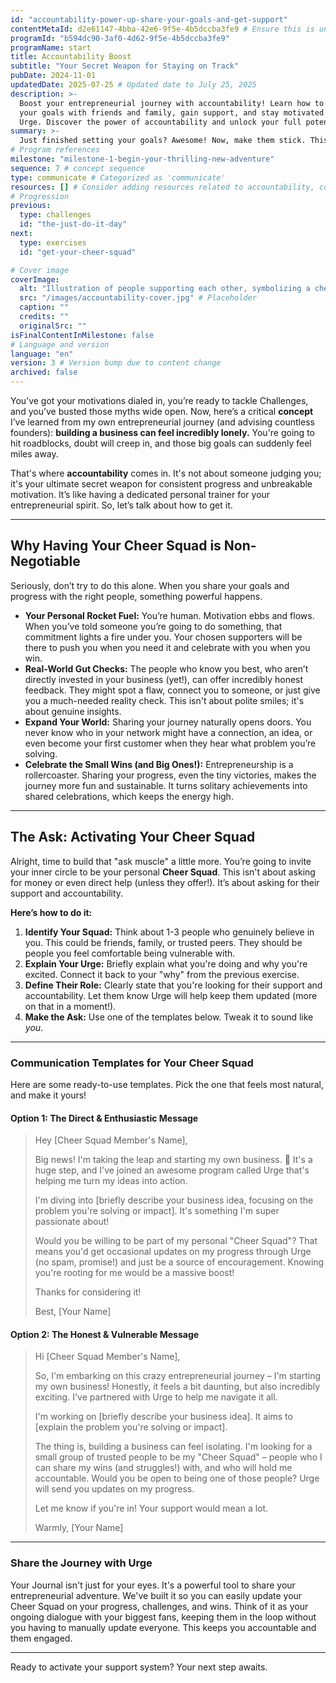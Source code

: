 ```yaml
---
id: "accountability-power-up-share-your-goals-and-get-support"
contentMetaId: d2e61147-4bba-42e6-9f5e-4b5dccba3fe9 # Ensure this is unique UUID in your system
programId: "b594dc90-3af0-4d62-9f5e-4b5dccba3fe9" 
programName: start
title: Accountability Boost
subtitle: "Your Secret Weapon for Staying on Track"
pubDate: 2024-11-01
updatedDate: 2025-07-25 # Updated date to July 25, 2025
description: >-
  Boost your entrepreneurial journey with accountability! Learn how to share
  your goals with friends and family, gain support, and stay motivated with
  Urge. Discover the power of accountability and unlock your full potential.
summary: >-
  Just finished setting your goals? Awesome! Now, make them stick. This concept shows you why sharing your entrepreneurial journey, especially with your personal "Cheer Squad," is your ultimate secret weapon for consistent progress and unbreakable motivation. You'll learn how to ask for support and keep the momentum going, even when things get tough.
# Program references
milestone: "milestone-1-begin-your-thrilling-new-adventure"
sequence: 7 # concept sequence
type: communicate # Categorized as 'communicate'
resources: [] # Consider adding resources related to accountability, communication, goal sharing
# Progression
previous:
  type: challenges  
  id: "the-just-do-it-day" 
next:
  type: exercises 
  id: "get-your-cheer-squad" 

# Cover image
coverImage:
  alt: "Illustration of people supporting each other, symbolizing a cheer squad" 
  src: "/images/accountability-cover.jpg" # Placeholder
  caption: "" 
  credits: "" 
  originalSrc: "" 
isFinalContentInMilestone: false
# Language and version
language: "en" 
version: 3 # Version bump due to content change
archived: false 
---
```



You’ve got your motivations dialed in, you’re ready to tackle Challenges, and you’ve busted those myths wide open. Now, here’s a critical **concept** I’ve learned from my own entrepreneurial journey (and advising countless founders): **building a business can feel incredibly lonely.** You're going to hit roadblocks, doubt will creep in, and those big goals can suddenly feel miles away.

That's where **accountability** comes in. It's not about someone judging you; it's your ultimate secret weapon for consistent progress and unbreakable motivation. It’s like having a dedicated personal trainer for your entrepreneurial spirit. So, let’s talk about how to get it.

---

## Why Having Your Cheer Squad is Non-Negotiable

Seriously, don’t try to do this alone. When you share your goals and progress with the right people, something powerful happens.

* **Your Personal Rocket Fuel:** You’re human. Motivation ebbs and flows. When you’ve told someone you’re going to do something, that commitment lights a fire under you. Your chosen supporters will be there to push you when you need it and celebrate with you when you win.
* **Real-World Gut Checks:** The people who know you best, who aren’t directly invested in your business (yet!), can offer incredibly honest feedback. They might spot a flaw, connect you to someone, or just give you a much-needed reality check. This isn't about polite smiles; it's about genuine insights.
* **Expand Your World:** Sharing your journey naturally opens doors. You never know who in your network might have a connection, an idea, or even become your first customer when they hear what problem you’re solving.
* **Celebrate the Small Wins (and Big Ones!):** Entrepreneurship is a rollercoaster. Sharing your progress, even the tiny victories, makes the journey more fun and sustainable. It turns solitary achievements into shared celebrations, which keeps the energy high.

---

## The Ask: Activating Your Cheer Squad

Alright, time to build that "ask muscle" a little more. You’re going to invite your inner circle to be your personal **Cheer Squad**. This isn't about asking for money or even direct help (unless they offer!). It’s about asking for their support and accountability.

**Here’s how to do it:**

1.  **Identify Your Squad:** Think about 1-3 people who genuinely believe in you. This could be friends, family, or trusted peers. They should be people you feel comfortable being vulnerable with.
2.  **Explain Your Urge:** Briefly explain what you're doing and why you're excited. Connect it back to your "why" from the previous exercise.
3.  **Define Their Role:** Clearly state that you're looking for their support and accountability. Let them know Urge will help keep them updated (more on that in a moment!).
4.  **Make the Ask:** Use one of the templates below. Tweak it to sound like *you*.

---

### Communication Templates for Your Cheer Squad

Here are some ready-to-use templates. Pick the one that feels most natural, and make it yours!

#### **Option 1: The Direct & Enthusiastic Message**

> Hey [Cheer Squad Member's Name],
>
> Big news! I'm taking the leap and starting my own business. 🚀 It's a huge step, and I've joined an awesome program called Urge that's helping me turn my ideas into action.
>
> I'm diving into [briefly describe your business idea, focusing on the problem you're solving or impact]. It's something I'm super passionate about!
>
> Would you be willing to be part of my personal "Cheer Squad"? That means you'd get occasional updates on my progress through Urge (no spam, promise!) and just be a source of encouragement. Knowing you're rooting for me would be a massive boost!
>
> Thanks for considering it!
>
> Best, [Your Name]

#### **Option 2: The Honest & Vulnerable Message**

> Hi [Cheer Squad Member's Name],
>
> So, I'm embarking on this crazy entrepreneurial journey – I'm starting my own business! Honestly, it feels a bit daunting, but also incredibly exciting. I've partnered with Urge to help me navigate it all.
>
> I'm working on [briefly describe your business idea]. It aims to [explain the problem you're solving or impact].
>
> The thing is, building a business can feel isolating. I'm looking for a small group of trusted people to be my "Cheer Squad" – people who I can share my wins (and struggles!) with, and who will hold me accountable. Would you be open to being one of those people? Urge will send you updates on my progress.
>
> Let me know if you're in! Your support would mean a lot.
>
> Warmly, [Your Name]

---

### Share the Journey with Urge

Your Journal isn't just for your eyes. It's a powerful tool to share your entrepreneurial adventure. We've built it so you can easily update your Cheer Squad on your progress, challenges, and wins. Think of it as your ongoing dialogue with your biggest fans, keeping them in the loop without you having to manually update everyone. This keeps you accountable and them engaged.

---

Ready to activate your support system? Your next step awaits.